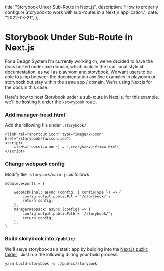   title: "Storybook Under Sub-Route in Next.js",
  description:
    "How to properly configure Storybook to work with sub-routes in a Next.js application.",
  date: "2022-03-21",
};

# Storybook Under Sub-Route in Next.js

For a Design System I'm currently working on, we've decided to have the docs hosted under one domain, which include the traditional style of documentation, as well as playroom and storybook. We want users to be able to jump between the documentation and live examples in playroom or storybook but stay within the same app / domain. We're using Next.js for the docs in this case.

Here's how to host Storybook under a sub-route in Next.js, for this example, we'll be hosting it under the `/storybook` route.

### Add manager-head.html

Add the following file under `.storybook/`

```
<link rel="shortcut icon" type="image/x-icon" href="/storybook/favicon.ico">
<script>
    window['PREVIEW_URL'] = '/storybook/iframe.html';
</script>
```

### Change webpack config

Modify the `.storybook/main.js` as follows

```
module.exports = {
	...
	webpackFinal: async (config, { configType }) => {
		config.output.publicPat = '/storybook/';
		return config;
	},
	managerWebpack: async (config) => {
		config.output.publicPath = '/storybook/';
		return config;
	},
}
```

### Build storybook into `/public/`

We'll serve storybook as a static app by building into the [Next.js public folder](https://nextjs.org/docs/basic-features/static-file-serving) . Just run the following during your build process.

```
yarn build-storybook -o ./public/storybook
```
